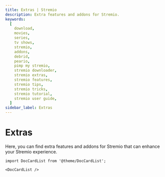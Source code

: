 ```yaml
---
title: Extras | Stremio
description: Extra features and addons for Stremio.
keywords:
  [
    download,
    movies,
    series,
    tv shows,
    stremio,
    addons,
    debrid,
    peario,
    pimp my stremio,
    stremio downloader,
    stremio extras,
    stremio features,
    stremio tips,
    stremio tricks,
    stremio tutorial,
    stremio user guide,
  ]
sidebar_label: Extras
---
```


# Extras

Here, you can find extra features and addons for Stremio that can enhance your Stremio experience.

```mdx-code-block
import DocCardList from '@theme/DocCardList';

<DocCardList />
```
